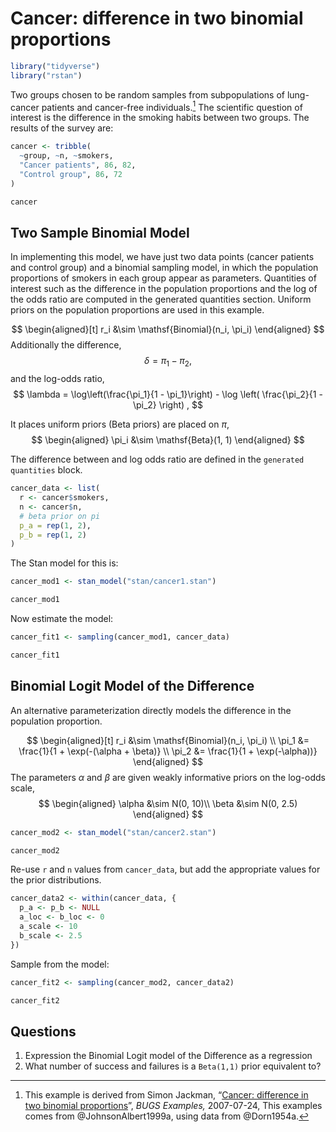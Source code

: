 # Cancer: difference in two binomial proportions {#cancer}

```r
library("tidyverse")
library("rstan")
```

Two groups chosen to be random samples from subpopulations of lung-cancer patients and cancer-free individuals.[^cancer]
The scientific question of interest is the difference in the smoking habits between two groups.
The results of the survey are:
```r
cancer <- tribble(
  ~group, ~n, ~smokers,
  "Cancer patients", 86, 82,
  "Control group", 86, 72
)
```
```r
cancer
```

## Two Sample Binomial Model

In implementing this model, we have just two data points (cancer patients and
control group) and a binomial sampling model, in which the population
proportions of smokers in each group appear as parameters.  Quantities of
interest such as the difference in the population proportions and the log of
the odds ratio are computed in the generated quantities section. Uniform priors
on the population proportions are used in this example.

$$
\begin{aligned}[t]
r_i &\sim \mathsf{Binomial}(n_i, \pi_i)
\end{aligned}
$$
Additionally the difference,
$$
\delta = \pi_1 - \pi_2 ,
$$
and the log-odds ratio,
$$
\lambda = \log\left(\frac{\pi_1}{1 - \pi_1}\right) - \log \left( \frac{\pi_2}{1 - \pi_2} \right) ,
$$

It places uniform priors (Beta priors) are placed on $\pi$,
$$
\begin{aligned}
\pi_i &\sim \mathsf{Beta}(1, 1)
\end{aligned}
$$

The difference between and log odds ratio are defined in the `generated quantities` block.

```r
cancer_data <- list(
  r <- cancer$smokers,
  n <- cancer$n,
  # beta prior on pi
  p_a = rep(1, 2),
  p_b = rep(1, 2)
)
```

The Stan model for this is:
```r
cancer_mod1 <- stan_model("stan/cancer1.stan")
```
```r
cancer_mod1
```

Now estimate the model:
```r
cancer_fit1 <- sampling(cancer_mod1, cancer_data)
```
```r
cancer_fit1
```

## Binomial Logit Model of the Difference

An alternative parameterization directly models the difference in the population proportion.

$$
\begin{aligned}[t]
r_i &\sim \mathsf{Binomial}(n_i, \pi_i) \\
\pi_1 &= \frac{1}{1 + \exp(-(\alpha + \beta)} \\
\pi_2 &= \frac{1}{1 + \exp(-\alpha))}
\end{aligned}
$$
The parameters $\alpha$ and $\beta$ are given weakly informative priors on the log-odds scale,
$$
\begin{aligned}
\alpha &\sim N(0, 10)\\
\beta &\sim N(0, 2.5)
\end{aligned}
$$

```r
cancer_mod2 <- stan_model("stan/cancer2.stan")
```
```r
cancer_mod2
```

Re-use `r` and `n` values from `cancer_data`, but add the appropriate values for the prior distributions.
```r
cancer_data2 <- within(cancer_data, {
  p_a <- p_b <- NULL
  a_loc <- b_loc <- 0
  a_scale <- 10
  b_scale <- 2.5
})
```

Sample from the model:
```r
cancer_fit2 <- sampling(cancer_mod2, cancer_data2)
```
```r
cancer_fit2
```

## Questions

1.  Expression the Binomial Logit model of the Difference as a regression
1.  What number of success and failures is a `Beta(1,1)` prior equivalent to?

[^cancer]: This example is derived from Simon Jackman,
    "[Cancer: difference in two binomial proportions](https://web-beta.archive.org/web/20070601000000*/http://jackman.stanford.edu:80/mcmc/cancer.odc)",
    *BUGS Examples,* 2007-07-24, This examples comes from @JohnsonAlbert1999a, using data from @Dorn1954a.
